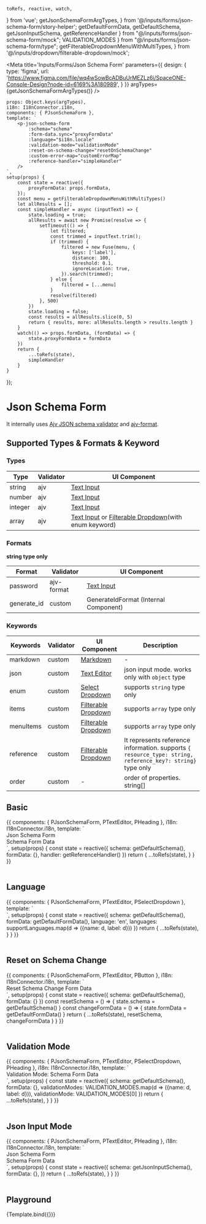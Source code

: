     toRefs, reactive, watch,
} from 'vue';
     getJsonSchemaFormArgTypes,
} from '@/inputs/forms/json-schema-form/story-helper';
    getDefaultFormData, getDefaultSchema, getJsonInputSchema, getReferenceHandler
} from "@/inputs/forms/json-schema-form/mock";
    VALIDATION_MODES
} from "@/inputs/forms/json-schema-form/type";
    getFilterableDropdownMenuWithMultiTypes,
} from '@/inputs/dropdown/filterable-dropdown/mock';


<Meta title='Inputs/Forms/Json Schema Form' parameters={{
    design: {
        type: 'figma',
        url: 'https://www.figma.com/file/wq4wSowBcADBuUrMEZLz6i/SpaceONE-Console-Design?node-id=6169%3A180989',
    }
}} argTypes={getJsonSchemaFormArgTypes()} />

    props: Object.keys(argTypes),
    i18n: I18nConnector.i18n,
    components: { PJsonSchemaForm },
    template: `
        <p-json-schema-form
            :schema="schema"
            :form-data.sync="proxyFormData"
            :language="$i18n.locale"
            :validation-mode="validationMode"
            :reset-on-schema-change="resetOnSchemaChange"
            :custom-error-map="customErrorMap"
            :reference-handler="simpleHandler"
        />
    `,
    setup(props) {
        const state = reactive({
            proxyFormData: props.formData,
        });
        const menu = getFilterableDropdownMenuWithMultiTypes()
        let allResults = [];
        const simpleHandler = async (inputText) => {
            state.loading = true;
            allResults = await new Promise(resolve => {
                setTimeout(() => {
                    let filtered;
                    const trimmed = inputText.trim();
                    if (trimmed) {
                        filtered = new Fuse(menu, {
                            keys: ['label'],
                            distance: 100,
                            threshold: 0.1,
                            ignoreLocation: true,
                        }).search(trimmed);
                    } else {
                        filtered = [...menu]
                    }
                    resolve(filtered)
                }, 500)
            })
            state.loading = false;
            const results = allResults.slice(0, 5)
            return { results, more: allResults.length > results.length }
        }
        watch(() => props.formData, (formData) => {
            state.proxyFormData = formData
        })
        return {
            ...toRefs(state),
            simpleHandler
        }
    }
});


# Json Schema Form

It internally uses [Ajv JSON schema validator](https://ajv.js.org/) and [ajv-format](https://www.npmjs.com/package/ajv-formats).


## Supported Types & Formats & Keyword


### Types
|Type|Validator|UI Component|
|-|-|-|
|string|ajv|[Text Input](?path=/docs/inputs-input--basic)|
|number|ajv|[Text Input](?path=/docs/inputs-input--basic)|
|integer|ajv|[Text Input](?path=/docs/inputs-input--basic)|
|array|ajv|[Text Input](?path=/docs/inputs-input--basic) or [Filterable Dropdown](?path=/docs/inputs-dropdown-filterable-dropdown--basic)(with enum keyword)||

### Formats
**string type only**

|Format|Validator|UI Component|
|-|-|-|
|password|ajv-format|[Text Input](?path=/docs/inputs-input--basic)|
|generate_id|custom|GenerateIdFormat (Internal Component)|

### Keywords
|Keywords|Validator|UI Component|Description|
|-|-|-|-|
|markdown|custom|[Markdown](?path=/docs/data-display-markdown--string-markdown)|-|
|json|custom|[Text Editor](?path=/docs/inputs-text-editor--basic)|json input mode. works only with `object` type|
|enum|custom|[Select Dropdown](?path=/docs/inputs-dropdown-select-dropdown--basic)|supports `string` type only|
|items|custom|[Filterable Dropdown](?path=/docs/inputs-dropdown-filterable-dropdown--basic)|supports `array` type only|
|menuItems|custom|[Filterable Dropdown](?path=/docs/inputs-dropdown-filterable-dropdown--basic)|supports `array` type only|
|reference|custom|[Filterable Dropdown](?path=/docs/inputs-dropdown-filterable-dropdown--basic)|It represents reference information. supports `{ resource_type: string, reference_key?: string}` type only|
|order|custom|-|order of properties. string[]|














## Basic

<Canvas>
    <Story name="Basic" >
        {{
            components: { PJsonSchemaForm, PTextEditor, PHeading },
            i18n: I18nConnector.i18n,
            template: `
<div class="grid gap-4 grid-cols-12">
    <div class="col-span-6 bg-blue-100 p-4">
        <p-heading>Json Schema Form</p-heading>
        <p-json-schema-form :schema="schema"
                            :form-data.sync="formData"
                            :language="$i18n.locale"
                            :reference-handler="handler"
        />
    </div>
    <div class="col-span-6 bg-coral-100 p-4">
        <p-heading>Schema</p-heading>
        <p-text-editor :code="JSON.stringify(schema, null, 2)"
                       mode="readOnly"
                       folded
                       style="height: auto"
        />
        <p-heading>Form Data</p-heading>
        <p-text-editor :code="JSON.stringify(formData, null, 2)"
                       mode="readOnly"
                       style="height: auto"
        />
    </div>
</div>
`,
            setup(props) {
                const state = reactive({
                    schema: getDefaultSchema(),
                    formData: {},
                    handler: getReferenceHandler()
                })
                return {
                    ...toRefs(state),
                }
            }
        }}
    </Story>
</Canvas>

<br/>
<br/>

## Language

<Canvas>
    <Story name="Language" >
        {{
            components: { PJsonSchemaForm, PTextEditor, PSelectDropdown },
            template: `
<div class="grid grid-cols-12">
    <p-json-schema-form
        class="col-span-6"
        :schema="schema"
        :form-data="formData"
        :language="language"
    />
    <div class="col-span-6">
        <p-select-dropdown class="mb-4"
                           :selected.sync="language" :items="languages" />
        <p-text-editor :code="JSON.stringify(schema, null, 2)"
                       mode="readOnly"
                       folded
        />
    </div>
</div>
`,
            setup(props) {
                const state = reactive({
                    schema: getDefaultSchema(),
                    formData: getDefaultFormData(),
                    language: 'en',
                    languages: supportLanguages.map(d => ({name: d, label: d}))
                })
                return {
                    ...toRefs(state),
                }
            }
        }}
    </Story>
</Canvas>

<br/>
<br/>


## Reset on Schema Change

<Canvas>
    <Story name="Reset on Schema Change" >
        {{
            components: { PJsonSchemaForm, PTextEditor, PButton },
            i18n: I18nConnector.i18n,
            template: `
<div class="grid grid-cols-12">
    <p-json-schema-form
        class="col-span-6"
        :schema="schema"
        :form-data="formData"
        :language="$i18n.locale"
    />
    <div class="col-span-6">
        <p-button class="mb-4"
                  @click="resetSchema">Reset Schema</p-button>
        <p-button style-type="highlight"
                  class="mb-4"
                  @click="changeFormData">Change Form Data</p-button>
        <p-text-editor :code="JSON.stringify(schema, null, 2)"
                       mode="readOnly"
                       folded
        />
    </div>
</div>
`,
            setup(props) {
                const state = reactive({
                    schema: getDefaultSchema(),
                    formData: {}
                })
                const resetSchema = () => {
                    state.schema = getDefaultSchema()
                }
                const changeFormData = () => {
                    state.formData = getDefaultFormData()
                }
                return {
                    ...toRefs(state),
                    resetSchema,
                    changeFormData
                }
            }
        }}
    </Story>
</Canvas>

<br/>
<br/>

## Validation Mode

<Canvas>
    <Story name="Validation Mode" >
        {{
            components: { PJsonSchemaForm, PTextEditor, PSelectDropdown, PHeading },
            i18n: I18nConnector.i18n,
            template: `
<div class="grid grid-cols-12">
    <p-json-schema-form
        class="col-span-6"
        :schema="schema"
        :form-data.sync="formData"
        :validation-mode="validationMode"
        :language="$i18n.locale"
    />
    <div class="col-span-6">
        <span class="font-lg font-bold mb-2">Validation Mode: </span>
        <p-select-dropdown class="mb-4"
            :selected.sync="validationMode" :items="validationModes" />
        <p-heading>Schema</p-heading>
        <p-text-editor :code="JSON.stringify(schema, null, 2)"
                       mode="readOnly"
                       folded
        />
        <p-heading>Form Data</p-heading>
        <p-text-editor :code="JSON.stringify(formData, null, 2)"
                       mode="readOnly"
                       style="height: auto"
        />
    </div>
</div>
`,
            setup(props) {
                const state = reactive({
                    schema: getDefaultSchema(),
                    formData: {},
                    validationModes: VALIDATION_MODES.map(d => ({name: d, label: d})),
                    validationMode: VALIDATION_MODES[0]
                })
                return {
                    ...toRefs(state),
                }
            }
        }}
    </Story>
</Canvas>

<br/>
<br/>

## Json Input Mode

<Canvas>
    <Story name="Json Input Mode" >
        {{
            components: { PJsonSchemaForm, PTextEditor, PHeading },
            i18n: I18nConnector.i18n,
            template: `
<div class="grid gap-4 grid-cols-12">
    <div class="col-span-6 bg-blue-100 p-4">
        <p-heading>Json Schema Form</p-heading>
        <p-json-schema-form :schema="schema"
                            :form-data.sync="formData"
                            :language="$i18n.locale"
        />
    </div>
    <div class="col-span-6 bg-coral-100 p-4">
        <p-heading>Schema</p-heading>
        <p-text-editor :code="JSON.stringify(schema, null, 2)"
                       mode="readOnly"
                       folded
                       style="height: auto"
        />
        <p-heading>Form Data</p-heading>
        <p-text-editor :code="JSON.stringify(formData, null, 2)"
                       mode="readOnly"
                       style="height: auto"
        />
    </div>
</div>
`,
            setup(props) {
                const state = reactive({
                    schema: getJsonInputSchema(),
                    formData: {},
                })
                return {
                    ...toRefs(state),
                }
            }
        }}
    </Story>
</Canvas>

<br/>
<br/>


## Playground

<Canvas>
    <Story name="Playground">
        {Template.bind({})}
    </Story>
</Canvas>

<ArgsTable story="Playground"/>

